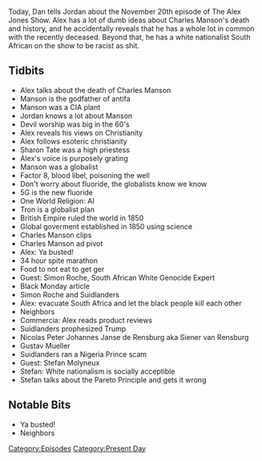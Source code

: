 {{DEFAULTSORT:
    #_EPISODE_0104:November 20, 2017
}}{{Episode
    | title           = November 20, 2017
    | caption         = Listen to this episode on [https://knowledgefight.libsyn.com/knowledge-fight-november-20-2017 Libsyn] [https://open.spotify.com/episode/6Js9Xf7ah6muueB8NuE25r Spotify]
    | episodeNumber   = 104
    | length          = 02:06:36
    | airDate         = November 21, 2017
    | coverageDate    = November 20, 2017
    | episodeType     = [[:Category:Present Day|Present Day]]
    | appearance      = [[Charles Manson]], [[Sharon Tate]], [[Simon Roche]], [[Nicolas Peter Johannes Janse de Rensburg aka Siener van Rensburg]], [[Gustav Mueller]], [[Stefan Molyneux]]
    | beverage        = Old Style
    | oocDrop         = I love Eastbound and Down
    | previousEpisode = [[103: January 17, 2016]]
    | nextEpisode     = [[105: March 18, 2014]]
}}

{{Stub}}

Today, Dan tells Jordan about the November 20th episode of The Alex Jones Show.  Alex has a lot of dumb ideas about Charles Manson's death and history, and he accidentally reveals that he has a whole lot in common with the recently deceased. Beyond that, he has a white nationalist South African on the show to be racist as shit.

==Tidbits==

*Alex talks about the death of Charles Manson
*Manson is the godfather of antifa
*Manson was a CIA plant
*Jordan knows a lot about Manson
*Devil worship was big in the 60's
*Alex reveals his views on Christianity
*Alex follows esoteric christianity
*Sharon Tate was a high priestess
*Alex's voice is purposely grating
*Manson was a globalist
*Factor 8, blood libel, poisoning the well
*Don't worry about fluoride, the globalists know we know
*5G is the new fluoride
*One World Religion: AI
*Tron is a globalist plan
*British Empire ruled the world in 1850
*Global goverment established in 1850 using science
*Charles Manson clips
*Charles Manson ad pivot
*Alex: Ya busted!
*34 hour spite marathon
*Food to not eat to get ger
*Guest: Simon Roche, South African White Genocide Expert
*Black Monday article
*Simon Roche and Suidlanders
*Alex: evacuate South Africa and let the black people kill each other
*Neighbors
*Commercia: Alex reads product reviews
*Suidlanders prophesized Trump
*Nicolas Peter Johannes Janse de Rensburg aka Siener van Rensburg
*Gustav Mueller
*Suidlanders ran a Nigeria Prince scam
*Guest: Stefan Molyneux
*Stefan: White nationalism is socially acceptible
*Stefan talks about the Pareto Principle and gets it wrong

==Notable Bits==

*Ya busted!
*Neighbors

[[Category:Episodes]]
[[Category:Present Day]]
